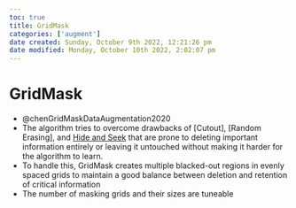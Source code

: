 ```yaml
---
toc: true
title: GridMask
categories: ['augment']
date created: Sunday, October 9th 2022, 12:21:26 pm
date modified: Monday, October 10th 2022, 2:02:07 pm
---
```


# GridMask
- @chenGridMaskDataAugmentation2020
- The algorithm tries to overcome drawbacks of [Cutout], [Random Erasing], and [Hide and Seek](Cutout], [Random Erasing], and [Hide and Seek.qmd) that are prone to deleting important information entirely or leaving it untouched without making it harder for the algorithm to learn.
- To handle this, GridMask creates multiple blacked-out regions in evenly spaced grids to maintain a good balance between deletion and retention of critical information
- The number of masking grids and their sizes are tuneable



